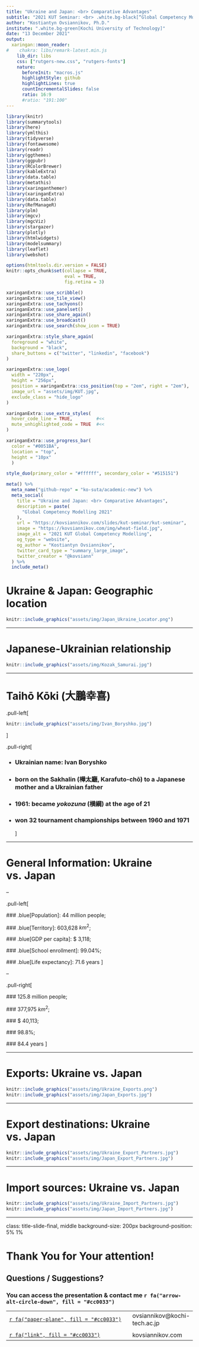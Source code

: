 ```yaml
---
title: "Ukraine and Japan: <br> Comparative Advantages"
subtitle: "2021 KUT Seminar: <br> .white.bg-black[“Global Competency Modelling”]"
author: "Kostiantyn Ovsiannikov, Ph.D."
institute: ".white.bg-green[Kochi University of Technology]"
date: "13 December 2021"
output:
  xaringan::moon_reader:
#    chakra: libs/remark-latest.min.js
    lib_dir: libs
    css: ["rutgers-new.css", "rutgers-fonts"]
    nature:
      beforeInit: "macros.js"
      highlightStyle: github
      highlightLines: true
      countIncrementalSlides: false
      ratio: 16:9
      #ratio: "191:100"
---
```


```r
library(knitr)
library(summarytools)
library(here)
library(ymlthis)
library(tidyverse)
library(fontawesome)
library(readr)
library(ggthemes)
library(ggpubr)
library(RColorBrewer)
library(kableExtra)
library(data.table)
library(metathis)
library(xaringanthemer)
library(xaringanExtra)
library(data.table)
library(RefManageR)
library(plm)
library(mgcv)
library(mgcViz)
library(stargazer)
library(plotly)
library(htmlwidgets)
library(modelsummary)
library(leaflet)
library(webshot)

options(htmltools.dir.version = FALSE)
knitr::opts_chunk$set(collapse = TRUE,
                      eval = TRUE,
                      fig.retina = 3)

```



```r

xaringanExtra::use_scribble()
xaringanExtra::use_tile_view()
xaringanExtra::use_tachyons()
xaringanExtra::use_panelset()
xaringanExtra::use_share_again()
xaringanExtra::use_broadcast()
xaringanExtra::use_search(show_icon = TRUE)

xaringanExtra::style_share_again(
  foreground = "white",
  background = "black",
  share_buttons = c("twitter", "linkedin", "facebook")
)

xaringanExtra::use_logo(
  width = "220px",
  height = "256px",
  position = xaringanExtra::css_position(top = "2em", right = "2em"),
  image_url = "assets/img/KUT.jpg",
  exclude_class = "hide_logo"
)

xaringanExtra::use_extra_styles(
  hover_code_line = TRUE,         #<<
  mute_unhighlighted_code = TRUE  #<<
)

xaringanExtra::use_progress_bar(
  color = "#0051BA", 
  location = "top", 
  height = "10px"
  )
```


```r
style_duo(primary_color = "#ffffff", secondary_color = "#515151")
```

```r
meta() %>%
  meta_name("github-repo" = "ko-suta/academic-new") %>% 
  meta_social(
    title = "Ukraine and Japan: <br> Comparative Advantages",
    description = paste(
      "Global Competency Modelling 2021"
    ),
    url = "https://kovsiannikov.com/slides/kut-seminar/kut-seminar",
    image = "https://kovsiannikov.com/img/wheat-field.jpg",
    image_alt = "2021 KUT Global Competency Modelling",
    og_type = "website",
    og_author = "Kostiantyn Ovsiannikov",
    twitter_card_type = "summary_large_image",
    twitter_creator = "@kovsiann"
  ) %>%
  include_meta()
```

# Ukraine & Japan: Geographic location

```r
knitr::include_graphics("assets/img/Japan_Ukraine_Locator.png")
```

---

# Japanese-Ukrainian relationship


```r
knitr::include_graphics("assets/img/Kozak_Samurai.jpg")
```

---

# Taih&#333; K&#333;ki (大鵬幸喜)


.pull-left[

```r
knitr::include_graphics("assets/img/Ivan_Boryshko.jpg")
```
]

.pull-right[
 
- ### Ukrainian name: Ivan Boryshko
 
- ### born on the Sakhalin (樺太廳, Karafuto-ch&#333;) to a Japanese mother and a Ukrainian father
 
- ### 1961: became *yokozuna* (横綱) at the age of 21
 
- ### won 32 tournament championships between 1960 and 1971
]

---

# General Information: Ukraine vs. Japan

--

.pull-left[

 ### .blue[Population]: 44 million people;


 ### .blue[Territory]: 603,628 $km^2$;
 

 ### .blue[GDP per capita]: &#36; 3,118;


 ### .blue[School enrollment]: 99.04%;


 ### .blue[Life expectancy]: 71.6 years
]

--

.pull-right[

 ### 125.8 million people;

 ### 377,975 $km^2$;

 ### &#36; 40,113;

 ### 98.8%;

 ### 84.4 years
]
 
---

# Exports: Ukraine vs. Japan


```r
knitr::include_graphics("assets/img/Ukraine_Exports.png")
knitr::include_graphics("assets/img/Japan_Exports.jpg")
```

---

# Export destinations: Ukraine vs. Japan


```r
knitr::include_graphics("assets/img/Ukraine_Export_Partners.jpg")
knitr::include_graphics("assets/img/Japan_Export_Partners.jpg")
```



---

# Import sources: Ukraine vs. Japan


```r
knitr::include_graphics("assets/img/Ukraine_Import_Partners.jpg")
knitr::include_graphics("assets/img/Japan_Import_Partners.jpg")
```





---

class: title-slide-final, middle
background-size: 200px
background-position: 5% 1%

# Thank You for Your attention!

## Questions / Suggestions?

### You can access the presentation & contact me `r fa("arrow-alt-circle-down", fill = "#cc0033")`

|                                                                                                            |                                   |
| :--------------------------------------------------------------------------------------------------------- | :-------------------------------- |
| <a href="mailto:ovsiannikov@kochi-tech.ac.jp">`r fa("paper-plane", fill = "#cc0033")`          | ovsiannikov@kochi-tech.ac.jp |
|                                                                                                |                              |
| <a href="https://kovsiannikov.com/slides/kut-seminar/kut-seminar">`r fa("link", fill = "#cc0033")` | kovsiannikov.com             |
